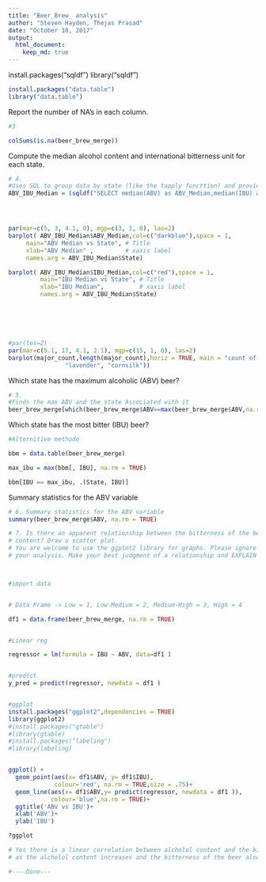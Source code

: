 ```yaml
---
title: "Beer_Brew_ analysis"
author: "Steven Hayden, Thejas Prasad"
date: "October 10, 2017"
output: 
  html_document:
    keep_md: true
---
```


install.packages("sqldf")
library("sqldf")
```r
install.packages("data.table")
library("data.table")
```

Report the number of NA's in each column.
```r
#3

colSums(is.na(beer_brew_merge))

```


Compute the median alcohol content and international bitterness unit for each state. 
```r


# 4. 
#Uses SQL to group data by state (like the tapply functtion) and provied the Median ABV and Median IBU
ABV_IBU_Median = (sqldf("SELECT median(ABV) as ABV_Median,median(IBU) as IBU_Median, State FROM beer_brew_merge GROUP By State"))




par(mar=c(5, 3, 4.1, 0), mgp=c(3, 1, 0), las=2)
barplot( ABV_IBU_Median$ABV_Median,col=c("darkblue"),space = 1,
     main="ABV Median vs State", # Title
     xlab="ABV Median" ,         # xaxis label 
     names.arg = ABV_IBU_Median$State) 

barplot( ABV_IBU_Median$IBU_Median,col=c("red"),space = 1,
         main="IBU Median vs State", # Title
         xlab="IBU Median",          # xaxis label 
         names.arg = ABV_IBU_Median$State)






#par(les=2) 
par(mar=c(5.1, 17, 4.1, 2.1), mgp=c(15, 1, 0), las=2)
barplot(major_count,length(major_count),horiz = TRUE, main = "count of majors by category",xlab = "Count",ylab = "Category",col = c("lightblue", "mistyrose", "lightcyan",
                "lavender", "cornsilk"))
```


 
Which state has the maximum alcoholic (ABV) beer? 
```r
# 5. 
#Finds the max ABV and the state Associated with it
beer_brew_merge[which(beer_brew_merge$ABV==max(beer_brew_merge$ABV,na.rm = TRUE)),"State"]

```


Which state has the most bitter (IBU) beer?
```r
#Alternitive methode

bbm = data.table(beer_brew_merge)

max_ibu = max(bbm[, IBU], na.rm = TRUE)

bbm[IBU == max_ibu, .(State, IBU)]
```




Summary statistics for the ABV variable
```r
# 6. Summary statistics for the ABV variable
summary(beer_brew_merge$ABV, na.rm = TRUE)
```



```r

# 7. Is there an apparent relationship between the bitterness of the beer and its alcoholic
# content? Draw a scatter plot.
# You are welcome to use the ggplot2 library for graphs. Please ignore missing values in
# your analysis. Make your best judgment of a relationship and EXPLAIN your answer.



#import data


# Data Frame -> Low = 1, Low-Medium = 2, Medium-High = 3, High = 4

df1 = data.frame(beer_brew_merge, na.rm = TRUE)


#Linear reg

regressor = lm(formula = IBU ~ ABV, data=df1 )


#predict
y_pred = predict(regressor, newdata = df1 )


#ggplot
install.packages("ggplot2",dependencies = TRUE)
library(ggplot2)
#install.packages("gtable")
#library(gtable)
#install.packages("labeling")
#library(labeling)


ggplot() +
  geom_point(aes(x= df1$ABV, y= df1$IBU),
             colour='red', na.rm = TRUE,size = .75)+
  geom_line(aes(x= df1$ABV,y= predict(regressor, newdata = df1 )),
            colour='blue',na.rm = TRUE)+
  ggtitle('ABV vs IBU')+
  xlab('ABV')+
  ylab('IBU')

?ggplot

# Yes there is a linear correlation between alcholol content and the bitterness of the beer
# as the alcholol content increases and the bitterness of the beer also increases.

#----Done---

```
